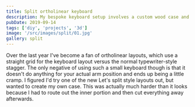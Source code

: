 ```yaml
---
title: Split ortholinear keyboard
description: My bespoke keyboard setup involves a custom wood case and a split layout
pubDate: 2019-09-14
tags: ['diy', 'projects', '3d']
image: '/src/images/split/01.jpg'
gallery: split
---
```


Over the last year I've become a fan of ortholinear layouts, which use a straight grid for the keyboard layout versus the normal typewriter-style stagger. The only negative of using such a small keyboard though is that it doesn't do anything for your actual arm position and ends up being a little cramp. I figured I'd try one of the new Let's split style layouts out, but wanted to create my own case. This was actually much harder than it looks because I had to route out the inner portion and then cut everything away afterwards.
